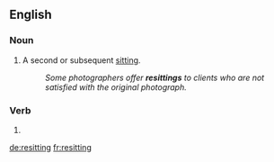 ==English==

===Noun===
{{en-noun}}

# {{lb|en|photography}} A second or subsequent [[sitting]].
#: ''Some photographers offer '''resittings''' to clients who are not satisfied with the original photograph.''

===Verb===
{{head|en|present participle}}

# {{present participle of|resit|lang=en|nocat=1}}

[[de:resitting]]
[[fr:resitting]]